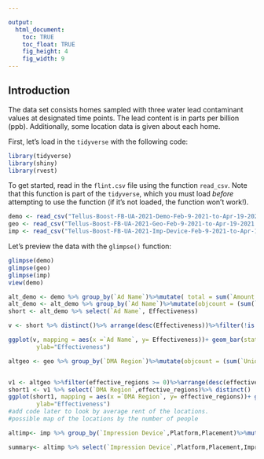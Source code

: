 ```yaml
---

output: 
  html_document: 
    toc: TRUE
    toc_float: TRUE
    fig_height: 4
    fig_width: 9
---
```


## Introduction

The data set consists homes sampled with three water lead contaminant values at
designated time points. The lead content is in parts per billion (ppb). 
Additionally, some location data is given about each home.

First, let's load in the `tidyverse` with the following code:

```r
library(tidyverse)
library(shiny)
library(rvest)
```

To get started, read in the `flint.csv` file using the function `read_csv`. Note
that this function is part of the `tidyverse`, which you must load *before*
attempting to use the function (if it's not loaded, the function won't work!).

```r
demo <- read_csv("Tellus-Boost-FB-UA-2021-Demo-Feb-9-2021-to-Apr-19-2021.csv")
geo <- read_csv("Tellus-Boost-FB-UA-2021-Geo-Feb-9-2021-to-Apr-19-2021.csv")
imp <- read_csv("Tellus-Boost-FB-UA-2021-Imp-Device-Feb-9-2021-to-Apr-19-2021.csv")
```


Let's preview the data with the `glimpse()` function:

```r
glimpse(demo)
glimpse(geo)
glimpse(imp)
view(demo)

```
```R

alt_demo <- demo %>% group_by(`Ad Name`)%>%mutate( total = sum(`Amount Spent (USD)`)) 
alt_demo <- alt_demo %>% group_by(`Ad Name`)%>%mutate(objcount = (sum(`Unique Link Clicks`+ `Unique Landing Page Views`, na.rm = T)))%>% mutate(Effectiveness = objcount/total)
short <- alt_demo %>% select(`Ad Name`, Effectiveness)

v <- short %>% distinct()%>% arrange(desc(Effectiveness))%>%filter(!is.na(Effectiveness))

ggplot(v, mapping = aes(x =`Ad Name`, y= Effectiveness))+ geom_bar(stat="identity", xlab="Ad Name",
        ylab="Effectiveness")

```


```r
altgeo <- geo %>% group_by(`DMA Region`)%>%mutate(objcount = (sum(`Unique Link Clicks`+ `Unique Landing Page Views`, na.rm = T)))%>%mutate(test = sum(Impressions))%>% mutate(effective_regions = objcount/test)


v1 <- altgeo %>%filter(effective_regions >= 0)%>%arrange(desc(effective_regions))
short1 <- v1 %>% select(`DMA Region`,effective_regions)%>% distinct()
ggplot(short1, mapping = aes(x =`DMA Region`, y= effective_regions))+ geom_bar(stat="identity", xlab="Region",
        ylab="Effectiveness")
#add code later to look by average rent of the locations.
#possible map of the locations by the number of people 

```

```r

altimp<- imp %>% group_by(`Impression Device`,Platform,Placement)%>%mutate(Impressionsc = sum(`App Installs`,na.rm =T)/sum(Impressions,na.rm =T)*sum(`Amount Spent (USD)`))

summary<- altimp %>% select(`Impression Device`,Platform,Placement,Impressionsc)%>%distinct()%>%arrange(Impressionsc)%>%filter(Impressionsc !=0)

```